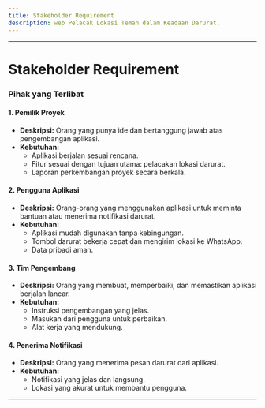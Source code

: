 ```yaml
---
title: Stakeholder Requirement
description: web Pelacak Lokasi Teman dalam Keadaan Darurat.
---
```


---

# **Stakeholder Requirement**  

### **Pihak yang Terlibat**

#### **1. Pemilik Proyek**
- **Deskripsi:** Orang yang punya ide dan bertanggung jawab atas pengembangan aplikasi.  
- **Kebutuhan:**  
  - Aplikasi berjalan sesuai rencana.
  - Fitur sesuai dengan tujuan utama: pelacakan lokasi darurat.
  - Laporan perkembangan proyek secara berkala.

#### **2. Pengguna Aplikasi**
- **Deskripsi:** Orang-orang yang menggunakan aplikasi untuk meminta bantuan atau menerima notifikasi darurat.  
- **Kebutuhan:**  
  - Aplikasi mudah digunakan tanpa kebingungan.
  - Tombol darurat bekerja cepat dan mengirim lokasi ke WhatsApp.
  - Data pribadi aman.

#### **3. Tim Pengembang**
- **Deskripsi:** Orang yang membuat, memperbaiki, dan memastikan aplikasi berjalan lancar.  
- **Kebutuhan:**  
  - Instruksi pengembangan yang jelas.
  - Masukan dari pengguna untuk perbaikan.
  - Alat kerja yang mendukung.

#### **4. Penerima Notifikasi**
- **Deskripsi:** Orang yang menerima pesan darurat dari aplikasi.  
- **Kebutuhan:**  
  - Notifikasi yang jelas dan langsung.
  - Lokasi yang akurat untuk membantu pengguna.

---